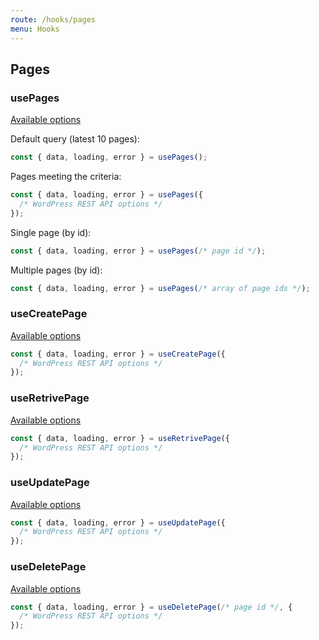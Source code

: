 ```yaml
---
route: /hooks/pages
menu: Hooks
---
```


## Pages

### usePages

[Available options](https://developer.wordpress.org/rest-api/reference/pages/#list-pages)

Default query (latest 10 pages):

```jsx
const { data, loading, error } = usePages();
```

Pages meeting the criteria:

```jsx
const { data, loading, error } = usePages({
  /* WordPress REST API options */
});
```

Single page (by id):

```jsx
const { data, loading, error } = usePages(/* page id */);
```

Multiple pages (by id):

```jsx
const { data, loading, error } = usePages(/* array of page ids */);
```

### useCreatePage

[Available options](https://developer.wordpress.org/rest-api/reference/pages/#create-a-page)

```jsx
const { data, loading, error } = useCreatePage({
  /* WordPress REST API options */
});
```

### useRetrivePage

[Available options](https://developer.wordpress.org/rest-api/reference/pages/#retrieve-a-page)

```jsx
const { data, loading, error } = useRetrivePage({
  /* WordPress REST API options */
});
```

### useUpdatePage

[Available options](https://developer.wordpress.org/rest-api/reference/pages/#update-a-page)

```jsx
const { data, loading, error } = useUpdatePage({
  /* WordPress REST API options */
});
```

### useDeletePage

[Available options](https://developer.wordpress.org/rest-api/reference/pages/#delete-a-page)

```jsx
const { data, loading, error } = useDeletePage(/* page id */, {
  /* WordPress REST API options */
});
```
